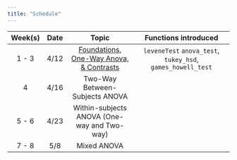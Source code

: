 ```yaml
---
title: "Schedule"
---
```


| **Week(s)** |  **Date**           |           **Topic**                                                |                          **Functions introduced**                                               |
| :-------:   | :-----------------: | :----------------------------------------------------------------: | :----------------------------------------------------------------------------------------------: | 
| 1 - 3       |  4/12        | [Foundations, One-Way Anova, & Contrasts](slides/wk1-3.html)       | `leveneTest` `anova_test`, `tukey_hsd`, `games_howell_test`                                         |
| 4           | 4/16        | Two-Way Between-Subjects ANOVA                                     |                                                                                                    |
| 5 - 6       | 4/23         | Within-subjects ANOVA (One-way and Two-way)                        |                                                                                                    |
| 7 - 8       | 5/8         | Mixed ANOVA                                                        |                                                                                                        